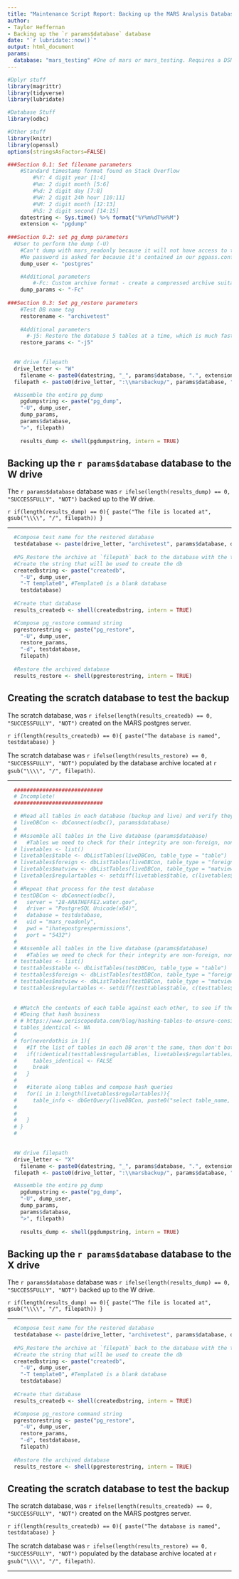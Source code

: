 ```yaml
---
title: "Maintenance Script Report: Backing up the MARS Analysis Database"
author:
- Taylor Heffernan
- Backing up the `r params$database` database
date: "`r lubridate::now()`"
output: html_document
params:
  database: "mars_testing" #One of mars or mars_testing. Requires a DSN of the same name.
---
```


```r

#Dplyr stuff
library(magrittr)
library(tidyverse)
library(lubridate)

#Database Stuff
library(odbc)

#Other stuff
library(knitr)
library(openssl)
options(stringsAsFactors=FALSE)
```

```r
###Section 0.1: Set filename parameters
	#Standard timestamp format found on Stack Overflow
		#%Y: 4 digit year [1:4]
		#%m: 2 digit month [5:6]
		#%d: 2 digit day [7:8]
		#%H: 2 digit 24h hour [10:11]
		#%M: 2 digit month [12:13]
		#%S: 2 digit second [14:15]
	datestring <- Sys.time() %>% format("%Y%m%dT%H%M")
	extension <- "pgdump"
	
###Section 0.2: set pg_dump parameters
  #User to perform the dump (-U)
	#Can't dump with mars_readonly because it will not have access to the ODBC user mappings for the foreign tables
	#No password is asked for because it's contained in our pgpass.conf file
	dump_user <- "postgres"

	#Additional parameters
		#-Fc: Custom archive format - create a compressed archive suitable for pg_restore
	dump_params <- "-Fc"
	
###Section 0.3: Set pg_restore parameters
	#Test DB name tag
	restorename <- "archivetest"
	
	#Additional parameters
	  #-j5: Restore the database 5 tables at a time, which is much faster
	restore_params <- "-j5"
	
```
  

```r
  
  #W drive filepath
  drive_letter <- "W"
	filename <- paste0(datestring, "_", params$database, ".", extension)
  filepath <- paste0(drive_letter, ":\\marsbackup/", params$database, "/", filename)

  #Assemble the entire pg_dump	
	pgdumpstring <- paste("pg_dump", 
  	"-U", dump_user,
  	dump_params,
  	params$database,
  	">", filepath)
	
	results_dump <- shell(pgdumpstring, intern = TRUE)

```


## Backing up the `r params$database` database to the W drive

The `r params$database` database was `r ifelse(length(results_dump) == 0, "SUCCESSFULLY", "NOT")` backed up to the W drive.

`r if(length(results_dump) == 0){ paste("The file is located at", gsub("\\\\", "/", filepath)) }`

---

```r

  #Compose test name for the restored database
  testdatabase <- paste(drive_letter, "archivetest", params$database, datestring, sep = "_")
  
  #PG_Restore the archive at `filepath` back to the database with the test name
  #Create the string that will be used to create the db
  createdbstring <- paste("createdb",
    "-U", dump_user,
    "-T template0", #Template0 is a blank database
    testdatabase)
  
  #Create that database
  results_createdb <- shell(createdbstring, intern = TRUE)

  #Compose pg_restore command string
  pgrestorestring <- paste("pg_restore",
    "-U", dump_user,
    restore_params,
    "-d", testdatabase,
    filepath)
  
  #Restore the archived database
  results_restore <- shell(pgrestorestring, intern = TRUE)

```
  
  
## Creating the scratch database to test the backup

The scratch database, was `r ifelse(length(results_createdb) == 0, "SUCCESSFULLY", "NOT")` created on the MARS postgres server.  
  
`r if(length(results_createdb) == 0){ paste("The database is named", testdatabase) }`  
  
The scratch database was `r ifelse(length(results_restore) == 0, "SUCCESSFULLY", "NOT")` populated by the database archive located at `r gsub("\\\\", "/", filepath)`.

---
  
```r

  ############################
  # Incomplete!
  ############################

  # #Read all tables in each database (backup and live) and verify they're the same
  # liveDBCon <- dbConnect(odbc(), params$database)
  # 
  # #Assemble all tables in the live database (params$database)
  #   #Tables we need to check for their integrity are non-foreign, non-matview tables
  # livetables <- list()
  # livetables$table <- dbListTables(liveDBCon, table_type = "table")
  # livetables$foreign <- dbListTables(liveDBCon, table_type = "foreign table")
  # livetables$matview <- dbListTables(liveDBCon, table_type = "matview")
  # livetables$regulartables <- setdiff(livetables$table, c(livetables$foreign, livetables$matview)) 
  # 
  # #Repeat that process for the test database
  # testDBCon <- dbConnect(odbc(), 
  #   server = "28-ARATHEFFE2.water.gov", 
  #   driver = "PostgreSQL Unicode(x64)", 
  #   database = testdatabase, 
  #   uid = "mars_readonly", 
  #   pwd = "ihatepostgrespermissions",
  #   port = "5432")
  # 
  # #Assemble all tables in the live database (params$database)
  #   #Tables we need to check for their integrity are non-foreign, non-matview tables
  # testtables <- list()
  # testtables$table <- dbListTables(testDBCon, table_type = "table")
  # testtables$foreign <- dbListTables(testDBCon, table_type = "foreign table")
  # testtables$matview <- dbListTables(testDBCon, table_type = "matview")
  # testtables$regulartables <- setdiff(testtables$table, c(testtables$foreign, testtables$matview)) 
  
  
  # #Match the contents of each table against each other, to see if they are identical
  # #Doing that hash business
  # # https://www.periscopedata.com/blog/hashing-tables-to-ensure-consistency-in-postgres-redshift-and-mysql
  # tables_identical <- NA
  # 
  # for(neverdothis in 1){
  #   #If the list of tables in each DB aren't the same, then don't bother with the rest of this stuff
  #   if(!identical(testtables$regulartables, livetables$regulartables)){
  #     tables_identical <- FALSE
  #     break
  #   }
  #   
  #   #iterate along tables and compose hash queries
  #   for(i in 1:length(livetables$regulartables)){
  #     table_info <- dbGetQuery(liveDBCon, paste0("select table_name, column_name, data_type from information_schema.columns where table_name = '", livetables$regulartables[i], "'::text"))
  #     
  #     
  #   }
  # }
  # 
    
```

```r
  
  #W drive filepath
  drive_letter <- "X"
	filename <- paste0(datestring, "_", params$database, ".", extension)
  filepath <- paste0(drive_letter, ":\\marsbackup/", params$database, "/", filename)

  #Assemble the entire pg_dump	
	pgdumpstring <- paste("pg_dump", 
  	"-U", dump_user,
  	dump_params,
  	params$database,
  	">", filepath)
	
	results_dump <- shell(pgdumpstring, intern = TRUE)

```


## Backing up the `r params$database` database to the X drive

The `r params$database` database was `r ifelse(length(results_dump) == 0, "SUCCESSFULLY", "NOT")` backed up to the W drive.

`r if(length(results_dump) == 0){ paste("The file is located at", gsub("\\\\", "/", filepath)) }`

---

```r

  #Compose test name for the restored database
  testdatabase <- paste(drive_letter, "archivetest", params$database, datestring, sep = "_")
  
  #PG_Restore the archive at `filepath` back to the database with the test name
  #Create the string that will be used to create the db
  createdbstring <- paste("createdb",
    "-U", dump_user,
    "-T template0", #Template0 is a blank database
    testdatabase)
  
  #Create that database
  results_createdb <- shell(createdbstring, intern = TRUE)

  #Compose pg_restore command string
  pgrestorestring <- paste("pg_restore",
    "-U", dump_user,
    restore_params,
    "-d", testdatabase,
    filepath)
  
  #Restore the archived database
  results_restore <- shell(pgrestorestring, intern = TRUE)

```
  
  
## Creating the scratch database to test the backup

The scratch database, was `r ifelse(length(results_createdb) == 0, "SUCCESSFULLY", "NOT")` created on the MARS postgres server.  
  
`r if(length(results_createdb) == 0){ paste("The database is named", testdatabase) }`  
  
The scratch database was `r ifelse(length(results_restore) == 0, "SUCCESSFULLY", "NOT")` populated by the database archive located at `r gsub("\\\\", "/", filepath)`.

---
